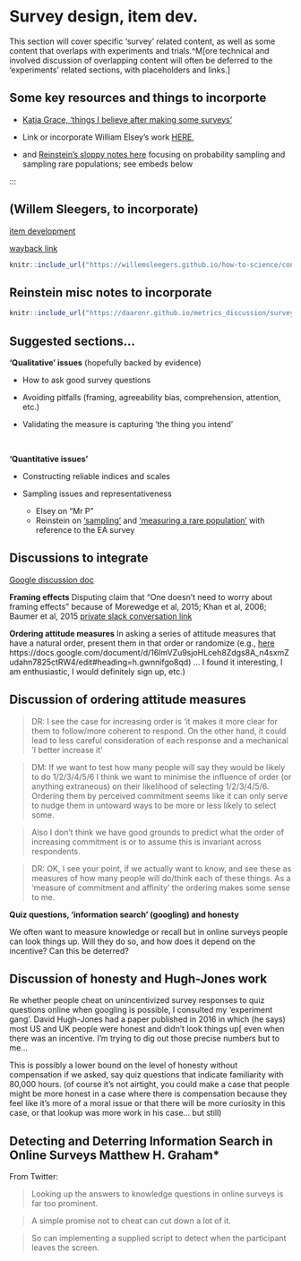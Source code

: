 # Survey design, item dev. {#surveydesign}

This section will cover specific 'survey' related content, as well as some content that overlaps with experiments and trials.^M[ore technical and involved discussion of overlapping content will often be deferred to the 'experiments' related sections, with placeholders and links.]


## Some key resources and things to incorporte


- [Katja Grace, 'things I believe after making some surveys'](https://www.lesswrong.com/posts/oyKzz7bvcZMEPaDs6/survey-advice)


-  Link or incorporate William Elsey's work [HERE](https://willemsleegers.github.io/how-to-science/content/methodology/survey-design/),

- and [Reinstein's sloppy notes here](https://daaronr.github.io/metrics_discussion/surveys.html) focusing on probability sampling and sampling rare populations; see embeds below

:::


## (Willem Sleegers, to incorporate)

[item development](https://willemsleegers.github.io/how-to-science/content/methodology/survey-design/item-development.html)

[wayback link](https://web.archive.org/web/20220630084700/https://willemsleegers.github.io/how-to-science/content/methodology/survey-design/item-development.html)

```r

knitr::include_url("https://willemsleegers.github.io/how-to-science/content/methodology/survey-design/item-development.html")

```

## Reinstein misc notes to incorporate {-}

```r

knitr::include_url("https://daaronr.github.io/metrics_discussion/surveys.html")

```

## Suggested sections...

**'Qualitative' issues** (hopefully backed by evidence)

- How to ask good survey questions

- Avoiding pitfalls (framing, agreeability bias, comprehension, attention,  etc.)

- Validating the measure is capturing 'the thing you intend'

\

**'Quantitative issues'**

- Constructing reliable indices and scales

- Sampling issues and representativeness
   - Elsey on "Mr P"
   - Reinstein on ['sampling'](https://daaronr.github.io/metrics_discussion/surveys.html#survey-samplingintake) and ['measuring a rare population'](https://daaronr.github.io/metrics_discussion/surveys.html#jazz-case) with reference to the EA survey

## Discussions to integrate

[Google discussion doc](https://docs.google.com/document/d/1FpsUM0N100AesImLIP80X0-q-R4lf7c4j8k9R-e9coQ/edit)

**Framing effects**  Disputing claim that "One doesn't need to worry about framing effects" because of Morewedge et al, 2015; Khan et al, 2006; Baumer et al, 2015 [private slack conversation link](https://rethinkpriorities.slack.com/archives/G01962YABHB/p1655407493604669)


**Ordering attitude measures** In asking a series of attitude measures that have a natural order, present them in that order or randomize (e.g., [here](https://docs.google.com/document/d/16lmVZu9sjoHLceh8Zdgs8A_n4sxmZudahn7825ctRW4/edit#heading=h.gwnnifgo8qd)  https://docs.google.com/document/d/16lmVZu9sjoHLceh8Zdgs8A_n4sxmZudahn7825ctRW4/edit#heading=h.gwnnifgo8qd) ... I found it interesting, I am enthusiastic, I would definitely sign up, etc.)


::: {.callout-note collapse="true"}
## Discussion of ordering attitude measures
> DR:   I see the case for increasing order is 'it makes it more clear for them to follow/more coherent to respond.  On the other hand, it could lead to less careful consideration of each response and a mechanical 'I better increase it'

> DM: If we want to test how many people will say they would be likely to do 1/2/3/4/5/6 I think we want to minimise the influence of order (or anything extraneous) on their likelihood of selecting 1/2/3/4/5/6. Ordering them by perceived commitment seems like it can only serve to nudge them in untoward ways to be more or less likely to select some.

> Also I don't think we have good grounds to predict what the order of increasing commitment is or to assume this is invariant across respondents.

> DR: OK, I see your point, if we actually  want to know, and see these as measures of how many people will do/think each of these things. As a 'measure of commitment and affinity' the ordering makes some sense to me.

:::


**Quiz questions, 'information search' (googling) and honesty**

We often want to measure knowledge or recall but in online surveys people can look things up. Will they do so, and how does it depend on the incentive? Can this be deterred?

::: {.callout-note collapse="true"}
## Discussion of honesty and Hugh-Jones work

  Re whether people cheat on unincentivized survey responses to quiz questions online when googling is possible, I consulted my ‘experiment gang’. David Hugh-Jones had a paper published in 2016 in which (he says) most US and UK people were honest and didn’t look things up[ even when there was an incentive.
I’m trying to dig out those precise numbers but to me...

This is possibly a lower bound on the level of honesty without compensation if we asked, say quiz questions that indicate familiarity with 80,000 hours.
(of course it’s not airtight, you could make a case that people might be more honest in a case where there is compensation because they feel like it’s more of a moral issue or that there will be more curiosity in this case, or that lookup was more work in his case… but still)

:::

::: {.callout-note collapse="true"}
## Detecting and Deterring Information Search in Online Surveys Matthew H. Graham*

From Twitter:

> Looking up the answers to knowledge questions in online surveys is far too prominent.

> A simple promise not to cheat can cut down a lot of it.

>  So can implementing a supplied script to detect when the participant leaves the screen.

:::

